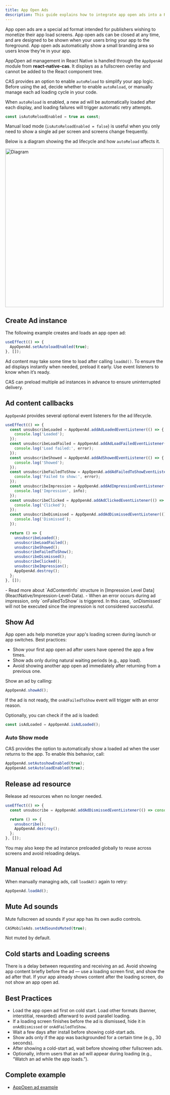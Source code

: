 ```yaml
---
title: App Open Ads
description: This guide explains how to integrate app open ads into a React Native app.
---
```


App open ads are a special ad format intended for publishers wishing to monetize their app load screens.
App open ads can be closed at any time, and are designed to be shown when your users bring your app to the foreground.
App open ads automatically show a small branding area so users know they're in your app.

AppOpen ad management in React Native is handled through the `AppOpenAd` module from **react-native-cas**.
It displays as a fullscreen overlay and cannot be added to the React component tree.

CAS provides an option to enable `autoReload` to simplify your app logic.
Before using the ad, decide whether to enable `autoReload`, or manually manage each ad loading cycle in your code.

When `autoReload` is enabled, a new ad will be automatically loaded after each display, and loading failures will trigger automatic retry attempts.

```ts
const isAutoReloadEnabled = true as const;
```

Manual load mode (`isAutoReloadEnabled = false`) is useful when you only need to show a single ad per screen and screens change frequently.

Below is a diagram showing the ad lifecycle and how `autoReload` affects it.

<Image zoom src="/assets/Lifecycle-Screen-Ad.png" alt="Diagram" height="500" />

## Create Ad instance
The following example creates and loads an app open ad:

```ts
useEffect(() => {
  AppOpenAd.setAutoloadEnabled(true);
}, []);
```

Ad content may take some time to load after calling `loadAd()`.
To ensure the ad displays instantly when needed, preload it early.
Use event listeners to know when it’s ready.

CAS can preload multiple ad instances in advance to ensure uninterrupted delivery.

## Ad content callbacks
`AppOpenAd` provides several optional event listeners for the ad lifecycle.

```ts
useEffect(() => {
  const unsubscribeLoaded = AppOpenAd.addAdLoadedEventListener(() => {
    console.log('Loaded');
  });
  const unsubscribeLoadFailed = AppOpenAd.addAdLoadFailedEventListener((error) => {
    console.log('Load failed:', error);
  });
  const unsubscribeShowed = AppOpenAd.addAdShowedEventListener(() => {
    console.log('Showed');
  });
  const unsubscribeFailedToShow = AppOpenAd.addAdFailedToShowEventListener((error) => {
    console.log('Failed to show:', error);
  });
  const unsubscribeImpression = AppOpenAd.addAdImpressionEventListener((info) => {
    console.log('Impression', info);
  });
  const unsubscribeClicked = AppOpenAd.addAdClickedEventListener(() => {
    console.log('Clicked');
  });
  const unsubscribeDismissed = AppOpenAd.addAdDismissedEventListener(() => {
    console.log('Dismissed');
  });

  return () => {
    unsubscribeLoaded();
    unsubscribeLoadFailed();
    unsubscribeShowed();
    unsubscribeFailedToShow();
    unsubscribeDismissed();
    unsubscribeClicked();
    unsubscribeImpression();
    AppOpenAd.destroy();
  };
}, []);
```

<Info>
- Read more about `AdContentInfo` structure in [Impression Level Data](ReactNative/Impression-Level-Data).
- When an error occurs during ad impression, only `onFailedToShow` is triggered.  
  In this case, `onDismissed` will not be executed since the impression is not considered successful.
</Info>

## Show Ad
App open ads help monetize your app's loading screen during launch or app switches.
Best practices:

* Show your first app open ad after users have opened the app a few times.
* Show ads only during natural waiting periods (e.g., app load).
* Avoid showing another app open ad immediately after returning from a previous one.

Show an ad by calling:

```ts
AppOpenAd.showAd();
```

If the ad is not ready, the `onAdFailedToShow` event will trigger with an error reason.

Optionally, you can check if the ad is loaded:

```ts
const isAdLoaded = AppOpenAd.isAdLoaded();
```

### Auto Show mode
CAS provides the option to automatically show a loaded ad when the user returns to the app.
To enable this behavior, call:

```ts
AppOpenAd.setAutoshowEnabled(true);
AppOpenAd.setAutoloadEnabled(true);
```

## Release ad resource
Release ad resources when no longer needed.

```ts
useEffect(() => {
  const unsubscribe = AppOpenAd.addAdDismissedEventListener(() => console.log('Dismissed'));

  return () => {
    unsubscribe();
    AppOpenAd.destroy();
  };
}, []);
```

You may also keep the ad instance preloaded globally to reuse across screens and avoid reloading delays.

## Manual reload Ad
When manually managing ads, call `loadAd()` again to retry:

```ts
AppOpenAd.loadAd();
```

## Mute Ad sounds
Mute fullscreen ad sounds if your app has its own audio controls.

```ts
CASMobileAds.setAdSoundsMuted(true);
```

Not muted by default.

## Cold starts and Loading screens
There is a delay between requesting and receiving an ad.
Avoid showing app content briefly before the ad — use a loading screen first, and show the ad after that.
If your app already shows content after the loading screen, do not show an app open ad.

## Best Practices
* Load the app open ad first on cold start.
  Load other formats (banner, interstitial, rewarded) afterward to avoid parallel loading.
* If a loading screen finishes before the ad is dismissed, hide it in `onAdDismissed` or `onAdFailedToShow`.
* Wait a few days after install before showing cold-start ads.
* Show ads only if the app was backgrounded for a certain time (e.g., 30 seconds).
* After showing a cold-start ad, wait before showing other fullscreen ads.
* Optionally, inform users that an ad will appear during loading (e.g., “Watch an ad while the app loads.”).

## Complete example
- [AppOpen ad example]()
